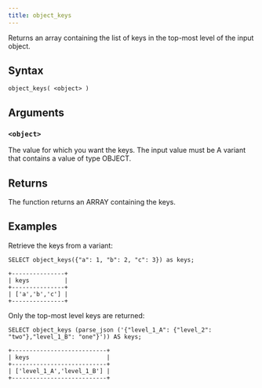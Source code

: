```yaml
---
title: object_keys
---
```


Returns an array containing the list of keys in the top-most level of the input object.

## Syntax

```scopeql
object_keys( <object> )
```

## Arguments

### `<object>`

The value for which you want the keys. The input value must be A variant that contains a value of type OBJECT.

## Returns

The function returns an ARRAY containing the keys.

## Examples

Retrieve the keys from a variant:

```scopeql
SELECT object_keys({"a": 1, "b": 2, "c": 3}) as keys;
```

```
+---------------+
| keys          |
+---------------+
| ['a','b','c'] |
+---------------+
```

Only the top-most level keys are returned:

```scopeql
SELECT object_keys (parse_json ('{"level_1_A": {"level_2": "two"},"level_1_B": "one"}')) AS keys;
```

```
+---------------------------+
| keys                      |
+---------------------------+
| ['level_1_A','level_1_B'] |
+---------------------------+
```
